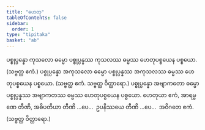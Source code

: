 ```yaml
---
title: "ဟေတု"
tableOfContents: false
sidebar:
  order: 1
type: "tipitaka"
basket: "ab"
---
```



<DynamicBreadcrumb />

<Division number="38">

<Paragraph number="416">
ပစ္စုပ္ပန္နော ကုသလော ဓမ္မော ပစ္စုပ္ပန္နဿ ကုသလဿ ဓမ္မဿ ဟေတုပစ္စယေန ပစ္စယော. (သဗ္ဗတ္ထ ဧကံ.)
</Paragraph>

<Paragraph number="417">
ပစ္စုပ္ပန္နော အကုသလော ဓမ္မော ပစ္စုပ္ပန္နဿ အကုသလဿ ဓမ္မဿ ဟေတုပစ္စယေန ပစ္စယော. (သဗ္ဗတ္ထ ဧကံ. သဗ္ဗတ္ထ ဝိတ္ထာရော.)
</Paragraph>

<Paragraph number="418">
ပစ္စုပ္ပန္နော အဗျာကတော ဓမ္မော ပစ္စုပ္ပန္နဿ အဗျာကတဿ ဓမ္မဿ ဟေတုပစ္စယေန ပစ္စယော.
</Paragraph>

<Paragraph number="419">
ဟေတုယာ ဧကံ, အာရမ္မဏေ တီဏိ, အဓိပတိယာ တီဏိ …ပေ…  ဥပနိဿယေ တီဏိ …ပေ…  အဝိဂတေ ဧကံ. (သဗ္ဗတ္ထ ဝိတ္ထာရော.)
</Paragraph>
</Division>